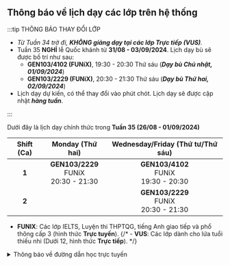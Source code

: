 ## Thông báo về lịch dạy các lớp trên hệ thống

:::tip THÔNG BÁO THAY ĐỔI LỚP

- _Từ Tuần 34 trở đi, **KHÔNG giảng dạy tại các lớp Trực tiếp (VUS)**._
- Tuần 35 **NGHỈ** lễ Quốc khánh từ **31/08 - 03/09/2024**. Lịch dạy bù sẽ được bố trí như sau:
    - **GEN103/4102 (FUNiX)**, 19:30 - 20:30 Thứ sáu (**_Dạy bù Chủ nhật, 01/09/2024_**)
    - **GEN103/2229 (FUNiX)**, 20:30 - 21:30 Thứ sáu (**_Dạy bù Thứ hai, 02/09/2024_**)
- Lịch dạy dự kiến, có thể thay đổi vào phút chót. Lịch dạy sẽ được cập nhật **_hàng tuần_**.

:::

Dưới đây là lịch dạy chính thức trong **Tuần 35 (26/08 - 01/09/2024)**

| **Shift (Ca)** |            **Monday (Thứ hai)**              |    **Wednesday/Friday (Thứ tư/Thứ sáu)**     |
|:--------------:|:--------------------------------------------:|:--------------------------------------------:|
|      **1**     | **GEN103/2229** <br/>FUNiX<br/>20:30 - 21:30 | **GEN103/4102** <br/>FUNiX<br/>19:30 - 20:30 |
|      **2**     |                                              | **GEN103/2229** <br/>FUNiX<br/>20:30 - 21:30 |

- **FUNIX**: Các lớp IELTS, Luyện thi THPTQG, tiếng Anh giao tiếp và phổ thông cấp 3 (hình thức **Trực tuyến**).
{/* - **VUS**: Các lớp dành cho lứa tuổi thiếu nhi (Dưới 12, hình thức **Trực tiếp**). */}

<details>
<summary>Thông báo về đường dẫn học trực tuyến</summary>
<div>

**_Việc học trực tuyến sẽ được thực hiện qua hạ tầng online. Đường dẫn sẽ được cung cấp trong quá trình học. Người học
cũng có thể theo dõi các video bài giảng qua YouTube ở hai đường dẫn phía dưới._**

**_Trân trọng cảm ơn._**

</div>
</details>
